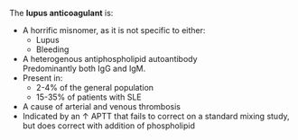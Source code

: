The **lupus anticoagulant** is:

* A horrific misnomer, as it is not specific to either:
	* Lupus
	* Bleeding
* A heterogenous antiphospholipid autoantibody\
Predominantly both IgG and IgM.
* Present in:
	* 2-4% of the general population
	* 15-35% of patients with SLE
* A cause of arterial and venous thrombosis
* Indicated by an ↑ APTT that fails to correct on a standard mixing study, but does correct with addition of phospholipid
